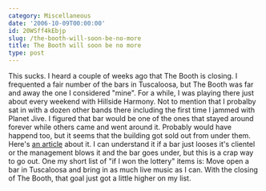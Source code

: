 ```yaml
---
category: Miscellaneous
date: '2006-10-09T00:00:00'
id: 20WSff4kEbjp
slug: /the-booth-will-soon-be-no-more
title: The Booth will soon be no more
type: post
---
```


This sucks. I heard a couple of weeks ago that The Booth is
closing. I frequented a fair number of the bars in Tuscaloosa, but
The Booth was far and away the one I considered "mine". For a
while, I was playing there just about every weekend with Hillside
Harmony. Not to mention that I probalby sat in with a dozen other
bands there including the first time I jammed with Planet Jive. I
figured that bar would be one of the ones that stayed around
forever while others came and went around it. Probably would have
happend too, but it seems that the building got sold out from under
them. Here's
[an article](http://tledit.us.publicus.com/apps/pbcs.dll/article?AID=/20060915/TUSK02/60914014/-1/tusk)
about it. I can understand it if a bar just looses it's clientel or
the management blows it and the bar goes under, but this is a crap
way to go out. One my short list of "if I won the lottery" items
is: Move open a bar in Tuscaloosa and bring in as much live music
as I can. With the closing of The Booth, that goal just got a
little higher on my list.